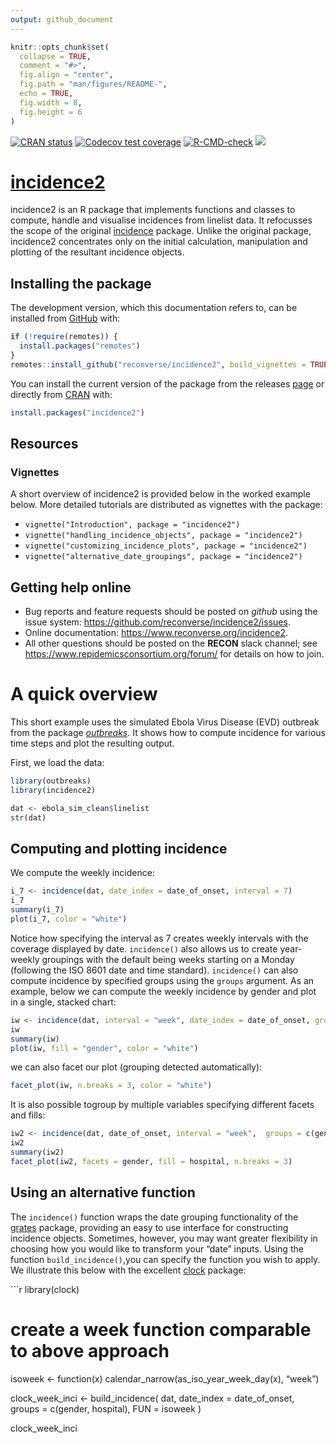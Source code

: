 ```yaml
---
output: github_document
---
```


```r
knitr::opts_chunk$set(
  collapse = TRUE,
  comment = "#>",
  fig.align = "center",
  fig.path = "man/figures/README-",
  echo = TRUE,
  fig.width = 8,
  fig.height = 6
)

```

<!-- badges: start -->
[![CRAN status](https://www.r-pkg.org/badges/version/incidence2)](https://CRAN.R-project.org/package=incidence2)
[![Codecov test coverage](https://codecov.io/gh/reconverse/incidence2/branch/master/graph/badge.svg)](https://codecov.io/gh/reconverse/incidence2?branch=master)
[![R-CMD-check](https://github.com/reconverse/incidence2/workflows/R-CMD-check/badge.svg)](https://github.com/reconverse/incidence2/actions)
[![](https://raw.githubusercontent.com/reconverse/reconverse.github.io/master/images/badge-stable.svg)](https://www.reconverse.org/lifecycle.html#stable)
<!-- badges: end -->


# [incidence2](https://www.reconverse.org/incidence2/)
incidence2 is an R package that implements functions and classes to compute, handle and visualise incidences from linelist data.
It refocusses the scope of the original [incidence](https://cran.r-project.org/package=incidence) package.
Unlike the original package, incidence2 concentrates only on the initial calculation, manipulation and plotting of the resultant incidence objects.

## Installing the package

The development version, which this documentation refers to, can be installed
from [GitHub](https://github.com/) with:

```r
if (!require(remotes)) {
  install.packages("remotes")
}
remotes::install_github("reconverse/incidence2", build_vignettes = TRUE)
```

You can install the current version of the package from the releases
[page](https://github.com/reconverse/incidence2/releases) or directly from
[CRAN](https://cran.r-project.org/) with:

```r
install.packages("incidence2")
```

## Resources

### Vignettes

A short overview of incidence2 is provided below in the worked example below.
More detailed tutorials are distributed as vignettes with the package:

* `vignette("Introduction", package = "incidence2")`
* `vignette("handling_incidence_objects", package = "incidence2")`
* `vignette("customizing_incidence_plots", package = "incidence2")`
* `vignette("alternative_date_groupings", package = "incidence2")`

## Getting help online
- Bug reports and feature requests should be posted on *github* using the issue system: <https://github.com/reconverse/incidence2/issues>.
- Online documentation: <https://www.reconverse.org/incidence2>.
- All other questions should be posted on the **RECON** slack channel;
  see <https://www.repidemicsconsortium.org/forum/> for details on how to join.

# A quick overview

This short example uses the simulated Ebola Virus Disease (EVD) outbreak from the package [*outbreaks*](https://github.com/reconhub/outbreaks).
It shows how to compute incidence for various time steps and plot the resulting output.

First, we load the data:

```r
library(outbreaks)
library(incidence2)

dat <- ebola_sim_clean$linelist
str(dat)
```

## Computing and plotting incidence

We compute the weekly incidence:

```r
i_7 <- incidence(dat, date_index = date_of_onset, interval = 7)
i_7
summary(i_7)
plot(i_7, color = "white")
```

Notice how specifying the interval as 7 creates weekly intervals with the coverage displayed by date.
`incidence()` also allows us to create year-weekly groupings with the default being weeks starting on a Monday (following the ISO 8601 date and time standard).
`incidence()` can also compute incidence by specified groups using the `groups` argument.
As an example, below we can compute the weekly incidence by gender and plot in a single, stacked chart:

```r
iw <- incidence(dat, interval = "week", date_index = date_of_onset, groups = gender)
iw
summary(iw)
plot(iw, fill = "gender", color = "white")
```

we can also facet our plot (grouping detected automatically):

```r
facet_plot(iw, n.breaks = 3, color = "white")
```

It is also possible togroup by multiple variables specifying different facets and fills:

```r
iw2 <- incidence(dat, date_of_onset, interval = "week",  groups = c(gender, hospital))
iw2
summary(iw2)
facet_plot(iw2, facets = gender, fill = hospital, n.breaks = 3)
```

## Using an alternative function

The `incidence()` function wraps the date grouping functionality of the [grates](https://www.reconverse.org/grates) package, providing an easy to use interface for constructing incidence objects.
Sometimes, however, you may want greater flexibility in choosing how you would like to transform your "date" inputs.
Using the function `build_incidence()`,you can specify the function you wish to apply.
We illustrate this below with the excellent [clock](https://cran.r-project.org/package=clock) package:

```r
library(clock)

# create a week function comparable to above approach
isoweek <- function(x) calendar_narrow(as_iso_year_week_day(x), "week")

clock_week_inci <- 
  build_incidence(
    dat,
    date_index = date_of_onset,
    groups = c(gender, hospital),
    FUN = isoweek
  )

clock_week_inci


